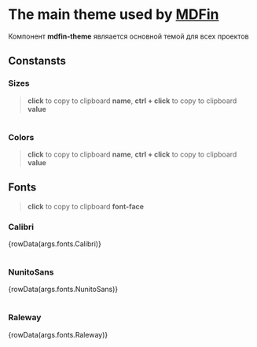 


<Meta title={storytitle} />

# The main theme used by [**MDFin**](https://mdfin.com/)

<div className="description">
  Компонент <b>mdfin-theme</b> являается основной темой для всех проектов
</div>

## Constansts

### Sizes

> **click** to copy to clipboard **name**, **ctrl + click** to copy to clipboard **value**

<table className={scss.table}>
  <Sizes />
</table>

### Colors

> **click** to copy to clipboard **name**, **ctrl + click** to copy to clipboard **value**

<Colors />

## Fonts

> **click** to copy to clipboard **font-face**

### Calibri

<table>{rowData(args.fonts.Calibri)}</table>

### NunitoSans

<table>{rowData(args.fonts.NunitoSans)}</table>

### Raleway

<table>{rowData(args.fonts.Raleway)}</table>
